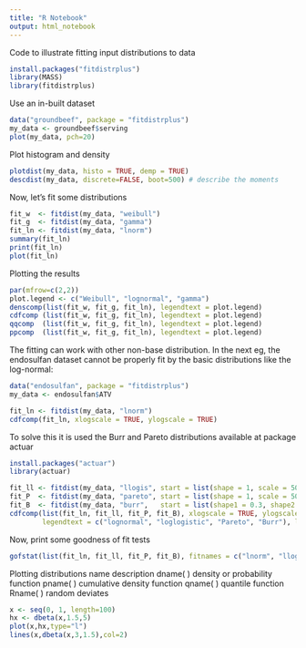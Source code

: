 ```yaml
---
title: "R Notebook"
output: html_notebook
---
```


Code to illustrate fitting input distributions to data

```r
install.packages("fitdistrplus")
library(MASS)
library(fitdistrplus)
```

Use an in-built dataset
```r
data("groundbeef", package = "fitdistrplus")
my_data <- groundbeef$serving
plot(my_data, pch=20)
```

Plot histogram and density
```r
plotdist(my_data, histo = TRUE, demp = TRUE)
descdist(my_data, discrete=FALSE, boot=500) # describe the moments
```
Now, let's fit some distributions
```r
fit_w  <- fitdist(my_data, "weibull")
fit_g  <- fitdist(my_data, "gamma")
fit_ln <- fitdist(my_data, "lnorm")
summary(fit_ln)
print(fit_ln)
plot(fit_ln)
```
 
Plotting the results
```r
par(mfrow=c(2,2))
plot.legend <- c("Weibull", "lognormal", "gamma")
denscomp(list(fit_w, fit_g, fit_ln), legendtext = plot.legend)
cdfcomp (list(fit_w, fit_g, fit_ln), legendtext = plot.legend)
qqcomp  (list(fit_w, fit_g, fit_ln), legendtext = plot.legend)
ppcomp  (list(fit_w, fit_g, fit_ln), legendtext = plot.legend)
```

The fitting can work with other non-base distribution. In the next eg, the endosulfan dataset cannot be properly fit by the basic distributions like the log-normal:
```r
data("endosulfan", package = "fitdistrplus")
my_data <- endosulfan$ATV

fit_ln <- fitdist(my_data, "lnorm")
cdfcomp(fit_ln, xlogscale = TRUE, ylogscale = TRUE)
```
To solve this it is used the Burr and Pareto distributions available at package actuar
```r
install.packages("actuar")
library(actuar)

fit_ll <- fitdist(my_data, "llogis", start = list(shape = 1, scale = 500))
fit_P  <- fitdist(my_data, "pareto", start = list(shape = 1, scale = 500))
fit_B  <- fitdist(my_data, "burr",   start = list(shape1 = 0.3, shape2 = 1, rate = 1))
cdfcomp(list(fit_ln, fit_ll, fit_P, fit_B), xlogscale = TRUE, ylogscale = TRUE,
        legendtext = c("lognormal", "loglogistic", "Pareto", "Burr"), lwd=2)
```
Now, print some goodness of fit tests
```r
gofstat(list(fit_ln, fit_ll, fit_P, fit_B), fitnames = c("lnorm", "llogis", "Pareto", "Burr"))
```

Plotting distributions
name	description
dname( )	density or probability function
pname( )	cumulative density function
qname( )	quantile function
Rname( )	random deviates
```r
x <- seq(0, 1, length=100)
hx <- dbeta(x,1.5,5)
plot(x,hx,type="l")
lines(x,dbeta(x,3,1.5),col=2)

```
